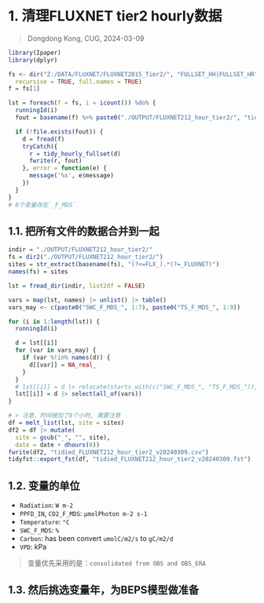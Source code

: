 # 1. 清理FLUXNET tier2 hourly数据
> Dongdong Kong, CUG, 2024-03-09

```r
library(Ipaper)
library(dplyr)

fs <- dir("Z:/DATA/FLUXNET/FLUXNET2015_Tier2/", "FULLSET_HH|FULLSET_HR", 
  recursive = TRUE, full.names = TRUE)
f = fs[1]
```

```r
lst = foreach(f = fs, i = icount()) %do% {
  runningId(i)
  fout = basename(f) %>% paste0("./OUTPUT/FLUXNET212_hour_tier2/", "tidied_", .)

  if (!file.exists(fout)) {
    d = fread(f)   
    tryCatch({
      r = tidy_hourly_fullset(d)
      fwrite(r, fout)    
    }, error = function(e) {
      message('%s', e$message)
    })
  }
}
# 8个变量存在`_F_MDS`
```

## 1.1. 把所有文件的数据合并到一起

```r
indir = "./OUTPUT/FLUXNET212_hour_tier2/"
fs = dir2("./OUTPUT/FLUXNET212_hour_tier2/")
sites = str_extract(basename(fs), "(?<=FLX_).*(?=_FLUXNET)")
names(fs) = sites

lst = fread_dir(indir, list2df = FALSE)

vars = map(lst, names) |> unlist() |> table()
vars_may <- c(paste0("SWC_F_MDS_", 1:7), paste0("TS_F_MDS_", 1:9))

for (i in 1:length(lst)) {
  runningId(i)

  d = lst[[i]]
  for (var in vars_may) {
    if (var %!in% names(d)) {
      d[[var]] = NA_real_
    }
  }
  # lst[[i]] = d |> relocate(starts_with(c("SWC_F_MDS_", "TS_F_MDS_")), .after = "G_F_MDS")
  lst[[i]] = d |> select(all_of(vars))
}

# > 注意，时间被加了8个小时, 需要注意
df = melt_list(lst, site = sites)
df2 = df |> mutate(
  site = gsub("_", "", site), 
  date = date + dhours(8))
fwrite(df2, "tidied_FLUXNET212_hour_tier2_v20240309.csv")
tidyfst::export_fst(df, "tidied_FLUXNET212_hour_tier2_v20240309.fst")
```

## 1.2. 变量的单位

- `Radiation`: `W m-2` 
- `PPFD_IN`, `CO2_F_MDS`: `µmolPhoton m-2 s-1`
- `Temperature`: `°C`
- `SWC_F_MDS`: `%`
- `Carbon`: has been convert `umolC/m2/s` to `gC/m2/d`
- `VPD`: kPa

> 变量优先采用的是：`consolidated from OBS and OBS_ERA`

## 1.3. 然后挑选变量年，为BEPS模型做准备
